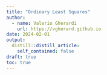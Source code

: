 ```yaml
---
title: "Ordinary Least Squares"
author:
  - name: Valerio Gherardi
    url: https://vgherard.github.io
date: 2024-02-01
output:
  distill::distill_article:
    self_contained: false
draft: true
toc: true
---
```





